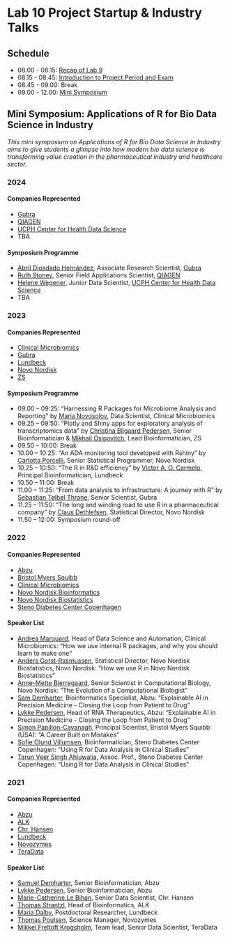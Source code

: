# Lab 10 Project Startup & Industry Talks {.unnumbered}

## Schedule

- 08.00 - 08.15: [Recap of Lab 9](https://raw.githack.com/r4bds/r4bds.github.io/main/recap_lab10.html)
- 08.15 - 08.45: [Introduction to Project Period and Exam](https://raw.githack.com/r4bds/r4bds.github.io/main/lecture_lab10.html)
- 08.45 - 09.00: Break
- 09.00 - 12.00: [Mini Symposium](#sec-symposium)

## Mini Symposium: Applications of R for Bio Data Science in Industry {#sec-symposium}

*This mini symposium on Applications of R for Bio Data Science in Industry aims to give students a glimpse into how modern bio data science is transforming value creation in the pharmaceutical industry and healthcare sector.*

### 2024

#### Companies Represented

- [Gubra](https://www.gubra.dk)
- [QIAGEN](https://www.qiagen.com/dk)
- [UCPH Center for Health Data Science](https://heads.ku.dk)
- TBA

#### Symposium Programme

- [Abril Diosdado Hernández](https://www.linkedin.com/in/abrildh/), Associate Research Scientist, [Gubra](https://www.gubra.dk)
- [Ruth Stoney ](https://www.linkedin.com/in/ruth-stoney-19b603b9/), Senior Field Applications Scientist, [QIAGEN](https://www.qiagen.com/dk)
- [Helene Wegener](https://www.linkedin.com/in/helene-wegener-75b589230/), Junior Data Scientist, [UCPH Center for Health Data Science](https://heads.ku.dk)
- TBA

### 2023

#### Companies Represented

- [Clinical Microbiomics](https://clinical-microbiomics.com)
- [Gubra](https://www.gubra.dk)
- [Lundbeck](https://www.lundbeck.com/global)
- [Novo Nordisk](https://www.novonordisk.com)
- [ZS](https://www.zs.com)

#### Symposium Programme

- 09.00 – 09:25: "Harnessing R Packages for Microbiome Analysis and Reporting" by [Maria Novosolov](https://www.linkedin.com/in/maria-novosolov/), Data Scientist, Clinical Microbiomics
- 09.25 – 09:50: "Plotly and Shiny apps for exploratory analysis of transcriptomics data" by [Christina Bligaard Pedersen](https://www.linkedin.com/in/bligaard/), Senior Bioinformatician & [Mikhail Osipovitch](https://www.linkedin.com/in/mikhailos/), Lead Bioinformatician, ZS
- 09.50 – 10:00: Break
- 10.00 – 10:25: "An ADA monitoring tool developed with Rshiny" by [Carlotta Porcelli](https://www.linkedin.com/in/carlottap/),  Senior Statistical Programmer, Novo Nordisk
- 10.25 – 10:50: "The R in R&D efficiency" by [Victor A. O. Carmelo](https://www.linkedin.com/in/victor-carmelo-8ab329155/), Principal Bioinformatician, Lundbeck
- 10.50 – 11:00: Break
- 11.00 – 11:25: "From data analysis to infrastructure: A journey with R" by [Sebastian Tølbøl Thrane](https://www.linkedin.com/in/sebthr/), Senior Scientist, Gubra
- 11.25 – 11:50: "The long and winding road to use R in a pharmaceutical company" by [Claus Dethlefsen](https://www.linkedin.com/in/clausdethlefsen/), Statistical Director, Novo Nordisk
- 11.50 – 12:00: Symposium round-off

### 2022

#### Companies Represented

- [Abzu](https://www.abzu.ai)
- [Bristol Myers Squibb](https://www.bms.com)
- [Clinical Microbiomics](https://clinical-microbiomics.com)
- [Novo Nordisk Bioinformatics](https://www.novonordisk.com)
- [Novo Nordisk Biostatistics](https://www.novonordisk.com)
- [Steno Diabetes Center Copenhagen](https://www.sdcc.dk)

#### Speaker List

- [Andrea Marquard](https://www.linkedin.com/in/andreamarquard/), Head of Data Science and Automation, Clinical Microbiomics: "How we use internal R packages, and why you should learn to make one"
- [Anders Gorst-Rasmussen](https://www.linkedin.com/in/anders-gorst-rasmussen-50bb732/), Statistical Director, Novo Nordisk Biostatistics, Novo Nordisk: "How we use R in Novo Nordisk Biostatistics"
- [Anne-Mette Bjerregaard](https://www.linkedin.com/in/anne-mette-bjerregaard-821b8295/), Senior Scientist in Computational Biology, Novo Nordisk: "The Evolution of a Computational Biologist"
- [Sam Demharter](https://www.linkedin.com/in/demharter/), Bioinformatics Specialist, Abzu: "Explainable AI in Precision Medicine - Closing the Loop from Patient to Drug"
- [Lykke Pedersen](https://www.linkedin.com/in/lykkepedersen/), Head of RNA Therapeutics, Abzu: "Explainable AI in Precision Medicine - Closing the Loop from Patient to Drug"
- [Simon Papillon-Cavanagh](https://www.linkedin.com/in/simon-papillon-cavanagh-3435b9108/), Principal Scientist, Bristol Myers Squibb (USA): "A Career Built on Mistakes"
- [Sofie Olund Villumsen](https://www.linkedin.com/in/sofie-olund-villumsen-044ba8147/), Bioinformatician, Steno Diabetes Center Copenhagen: "Using R for Data Analysis in Clinical Studies"
- [Tarun Veer Singh Ahluwalia](https://www.linkedin.com/in/ahluwalia0679/), Assoc. Prof., Steno Diabetes Center Copenhagen: "Using R for Data Analysis in Clinical Studies"

### 2021

#### Companies Represented

- [Abzu](https://www.abzu.ai)
- [ALK](https://www.alk.dk/)
- [Chr. Hansen](https://www.chr-hansen.com/en)
- [Lundbeck](https://lundbeck.com/global)
- [Novozymes](https://www.novozymes.com/en)
- [TeraData](https://www.teradata.com/About-Us/Contact/Denmark)

#### Speaker List

- [Samuel Demharter](https://www.linkedin.com/in/demharter/), Senior Bioinformatician, Abzu
- [Lykke Pedersen](https://www.linkedin.com/in/lykkepedersen/), Senior Bioinformatician, Abzu
- [Marie-Catherine Le Bihan](https://www.linkedin.com/in/marie-catherine-le-bihan-459b6351/), Senior Data Scientist, Chr. Hansen
- [Thomas Strantzl](https://www.linkedin.com/in/thomas-stranzl-b87b202b/), Head of Bioinformatics, ALK
- [Maria Dalby](https://www.linkedin.com/in/maria-dalby-91334b67/), Postdoctoral Researcher, Lundbeck
- [Thomas Poulsen](https://www.linkedin.com/in/thpoulsen/), Science Manager, Novozymes
- [Mikkel Freltoft Krogsholm](https://www.linkedin.com/in/mikkelkrogsholm/), Team lead, Senior Data Scientist, TeraData
